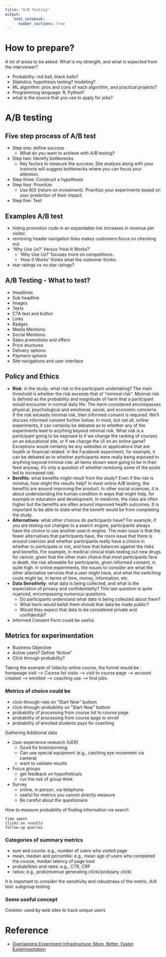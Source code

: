 ```yaml
---
title: "A/B Testing"
output: 
    html_notebook:
      number_sections: true
---
```


# How to prepare?
A lot of areas to be asked. What is my strength, and what is expected from the interviewer?

  + Probability: red ball, black balls?
  + Statistics: hypothesis testing? modeling?
  + ML algorithm: pros and cons of each algorithm, and practical projects? 
  + Programming language: R, Python?
  + what is the source that you use to apply for jobs?
  


# A/B testing
## Five step process of A/B test

  + Step one: define success
      - What do you want to achieve with A/B testing?
  + Step two: Identify bottlenecks
      - Key factors to measure the success. Site analysis along with your instincts will suggest bottlenecks where you can focus your attention.
  + Step three: Construct a hypothesis
  + Step four: Prioritize
      - Use ROI (return on investment). Prioritize your experiments based on your prediction of their impact.
  + Step five: Test

## Examples A/B test
  
  + hiding promotion code in an expandable link increases in revenue per visitor.
  + removing header navigation links makes customers focus on checking out.
  + 'Why Use Us?'  Versus 'How It Works?'
      - 'Why Use Us?' focuses more on competitions.
      - 'How It Works' thinks what the customer thinks.
  + star ratings vs no star ratings?
  
  
## A/B Testing - What to test?  
  
  + Headlines
  + Sub headline
  + Images
  + Texts
  + CTA text and button
  + Links
  + Badges
  + Media Mentions
  + Social Mentions
  + Sales promotions and offers
  + Price stuctures
  + Delivery options
  + Payment options
  + Site navigations and user interface
  
## Policy and Ethics
  
  + **Risk**: in the study, what risk is the participant undertaking? The main threshold is whether the risk exceeds that of “minimal risk”. Minimal risk is defined as the probability and magnitude of harm that a participant would encounter in normal daily life. The harm considered encompasses physical, psychological and emotional, social, and economic concerns. If the risk exceeds minimal risk, then informed consent is required. We’ll discuss informed consent further below. In most, but not all, online experiments, it can certainly be debated as to whether any of the experiments lead to anything beyond minimal risk. What risk is a participant going to be exposed to if we change the ranking of courses on an educational site, or if we change the UI on an online game? Exceptions would certainly be any websites or applications that are health or financial related. In the Facebook experiment, for example, it can be debated as to whether participants were really being exposed to anything beyond minimal risk: all items shown were going to be in their feed anyway, it’s only a question of whether removing some of the posts led to increased risk.
  + **Benifits**: what benefits might result from the study? Even if the risk is minimal, how might the results help? In most online A/B testing, the benefits are around improving the product. In other social sciences, it is about understanding the human condition in ways that might help, for example in education and development. In medicine, the risks are often higher but the benefits are often around improved health outcomes. It is important to be able to state what the benefit would be from completing the study.
  + **Alternatives**: what other choices do participants have? For example, if you are testing out changes to a search engine, participants always have the choice to use another search engine. The main issue is that the fewer alternatives that participants have, the more issue that there is around coercion and whether participants really have a choice in whether to participate or not, and how that balances against the risks and benefits. For example, in medical clinical trials testing out new drugs for cancer, given that the other main choice that most participants face is death, the risk allowable for participants, given informed consent, is quite high. In online experiments, the issues to consider are what the other alternative services that a user might have, and what the switching costs might be, in terms of time, money, information, etc.
  + **Data Sensitivity**: what data is being collected, and what is the expectation of privacy and confidentiality? This last question is quite nuanced, encompassing numerous questions.
    + Do participants understand what data is being collected about them?
    + What harm would befall them should that data be made public?
    + Would they expect that data to be considered private and confidential?
    
  + Informed Consent Form could be useful.
  
## Metrics for experimentation  
  
  + Business Objective
  + Active users? Define "Active"
  + Click through probability?
  
  Taking the example of Udacity online course, the funnel would be : hompeage visit --> Course list visits --> visit to course page --> account created --> enrolled --> coaching use --> find jobs.
  
### Metrics of choice could be
  
  + click-through-rate on "Start Now" buttom
  + click-through-probability on "Start Now" buttom
  + probability of processing from course list to course page 
  + probability of processing from course page to enroll
  + probability of enrolled students pays for coaching
  
  
  Gathering Additional data
  
  + User experience research (UER)
    + Good for brainstorming
    + Can use special equipment (e.g., catching eye movement via camera)
    + want to validate results
  + Focus groups
    + get feedback on hypotheticals
    + run the risk of group think
  + Survey
    + online, in person, via telephone
    + useful for metrics you cannot directly measure
    + Be careful about the questionaire
    
  How to measure probability of finding information via search
  
    Time spent
    clicks on results
    follow-up queries
    
### Categories of summary metrics 

  + sum and counts: e.g., number of users who visited page
  + mean, median and percentile: e.g., mean age of users who completed the course, median latency of page load
  + probabilities and rates: e.g., CTR, CRP
  + ratios: e.g., prob(revenue generating click)/prob(any click)
  
  It is important to consider the sensitivity and robustness of the metric. 
  A/A test: subgroup testing
  
### Some useful concept
  Cookies: used by web sites to track unique users
  
# Reference 

  + [Overlapping Experiment Infrastructure: More, Better, Faster Experimentation](http://static.googleusercontent.com/media/research.google.com/en/us/pubs/archive/36500.pdf)
  
    
    
